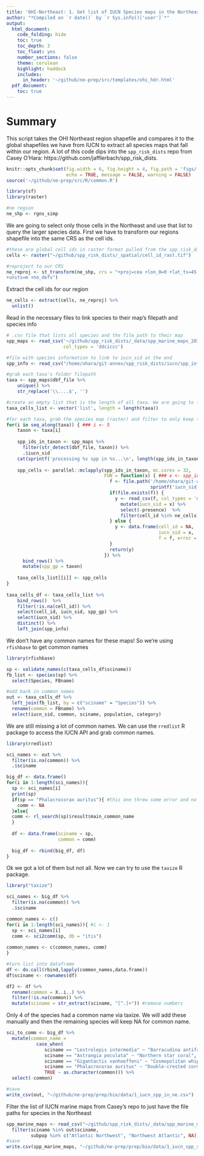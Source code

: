 ```yaml
---
title: 'OHI-Northeast: 1. Get list of IUCN Species maps in the Northeast'
author: "*Compiled on `r date()` by `r Sys.info()['user']`*"
output: 
  html_document:
    code_folding: hide
    toc: true
    toc_depth: 3
    toc_float: yes
    number_sections: false
    theme: cerulean
    highlight: haddock
    includes: 
      in_header: '~/github/ne-prep/src/templates/ohi_hdr.html'
  pdf_document:
    toc: true
---
```


# Summary

This script takes the OHI Northeast region shapefile and compares it to the global shapefiles we have from IUCN to extract all species maps that fall within our region. A lot of this code dips into the `spp_risk_dists` repo from Casey O'Hara: https://github.com/jafflerbach/spp_risk_dists.
```r
knitr::opts_chunk$set(fig.width = 6, fig.height = 4, fig.path = 'figs/',
                      echo = TRUE, message = FALSE, warning = FALSE)
source('~/github/ne-prep/src/R/common.R')

library(sf)
library(raster)

#ne region
ne_shp <- rgns_simp
```


We are going to select only those cells in the Northeast and use that list to query the larger species data. First we have to transform our regions shapefile into the same CRS as the cell ids.

```r
#these are global cell ids in raster format pulled from the spp_risk_dists dataset.
cells <- raster("~/github/spp_risk_dists/_spatial/cell_id_rast.tif")

#reproject to our CRS
ne_reproj <- st_transform(ne_shp, crs = "+proj=cea +lon_0=0 +lat_ts=45 +x_0=0 +y_0=0 +ellps=WGS84
+units=m +no_defs")
```

Extract the cell ids for our region
```r
ne_cells <- extract(cells, ne_reproj) %>%
  unlist()
```

Read in the necessary files to link species to their map's filepath and species info
```r
# .csv file that lists all species and the file path to their map
spp_maps <- read_csv('~/github/spp_risk_dists/_data/spp_marine_maps_2018-1.csv',
                     col_types = 'ddciccc')

#file with species information to link to iucn_sid at the end
spp_info <- read_csv("/home/ohara/git-annex/spp_risk_dists/iucn/spp_info_from_api_2018-1.csv")
```

```r
#grab each taxa's folder filepath
taxa <- spp_maps$dbf_file %>%
    unique() %>%
    str_replace('\\....$', '')

#create an empty list that is the length of all taxa. We are going to fill this list  
taxa_cells_list <- vector('list', length = length(taxa))

#for each taxa, grab the species map (raster) and filter to only keep those cells in the northeast.
for(i in seq_along(taxa)) { ### i <- 5
    taxon <- taxa[i]
    
    spp_ids_in_taxon <- spp_maps %>%
      filter(str_detect(dbf_file, taxon)) %>%
      .$iucn_sid
    cat(sprintf('processing %s spp in %s...\n', length(spp_ids_in_taxon), taxon))
    
    spp_cells <- parallel::mclapply(spp_ids_in_taxon, mc.cores = 32,
                                    FUN = function(x) { ### x <- spp_ids_in_taxon[1]
                                      f <- file.path('/home/ohara/git-annex/spp_risk_dists/spp_rasters',
                                                     sprintf('iucn_sid_%s.csv', x))
                                      if(file.exists(f)) {
                                        y <- read_csv(f, col_types = 'di') %>%
                                          mutate(iucn_sid = x) %>%
                                          select(-presence)  %>%
                                          filter(cell_id %in% ne_cells)
                                      } else {
                                        y <- data.frame(cell_id = NA,
                                                        iucn_sid = x, 
                                                        f = f, error = 'file not found')
                                      }
                                      return(y)
                                    }) %>%
      bind_rows() %>%
      mutate(spp_gp = taxon)
    
    taxa_cells_list[[i]] <- spp_cells
}
  
taxa_cells_df <- taxa_cells_list %>%
    bind_rows()  %>%
    filter(!is.na(cell_id)) %>%
    select(cell_id, iucn_sid, spp_gp) %>%
    select(iucn_sid) %>%
    distinct() %>%
    left_join(spp_info)
```

We don't have any common names for these maps! So we're using `rfishbase` to get common names

```r
library(rfishbase)

sp <- validate_names(c(taxa_cells_df$sciname))  
fb_list <- species(sp) %>%
  select(Species, FBname)

#add back in common names
out <- taxa_cells_df %>%
  left_join(fb_list, by = c("sciname" = "Species")) %>%
  rename(common = FBname) %>%
  select(iucn_sid, common, sciname, population, category)
```

We are still missing a lot of common names. We can use the `rredlist` R package to access the IUCN API and grab common names.

```r
library(rredlist)

sci_names <- out %>%
  filter(is.na(common)) %>%
  .$sciname

big_df <- data.frame()
for(i in 1:length(sci_names)){
  sp <- sci_names[i]
  print(sp)
  if(sp == "Phalacrocorax auritus"){ #this one threw some error and no $result was returned from rl_search
    comm <- NA
  }else{
  comm <- rl_search(sp)$result$main_common_name
  }
  
  df <- data.frame(sciname = sp,
                   common = comm)
  
  big_df <- rbind(big_df, df)
}

```

Ok we got a lot of them but not all. Now we can try to use the `taxize` R package.
```r
library("taxize")

sci_names <- big_df %>%
  filter(is.na(common)) %>%
  .$sciname

common_names <- c()
for(i in 1:length(sci_names)){ #i <- 1
  sp <- sci_names[i]
  comm <- sci2comm(sp, db = "itis")
  
common_names <- c(common_names, comm)
}

#turn list into dataframe
df <- do.call(rbind,lapply(common_names,data.frame))
df$sciname <- rownames(df)

df2 <- df %>%
  rename(common = X..i..) %>%
  filter(!is.na(common)) %>%
  mutate(sciname = str_extract(sciname, "[^.]+")) #remove numbers
```

Only 4 of the species had a common name via taxize. We will add these manually and then the remaining species will keep NA for common name.

```r
sci_to_comm <- big_df %>%
  mutate(common_name = 
           case_when(
              sciname == "Lestrolepis intermedia" ~ "Barracudina antifaz",
              sciname == "Astrangia poculata" ~ "Northern star coral",
              sciname == "Gigantactis vanhoeffeni" ~ "Cosmopolitan whipnose",
              sciname == "Phalacrocorax auritus" ~ "Double-crested cormorant",
              TRUE ~ as.character(common))) %>%
  select(-common)
```


```r
#save
write_csv(out, "~/github/ne-prep/prep/bio/data/1_iucn_spp_in_ne.csv")
```

Filter the list of IUCN marine maps from Casey's repo to just have the file paths for species in the Northeast
```r
spp_marine_maps <- read_csv("~/github/spp_risk_dists/_data/spp_marine_maps_2018-1.csv") %>%
  filter(sciname %in% out$sciname,
         subpop %in% c("Atlantic Northwest", "Northwest Atlantic", NA)) #all other subpops that have regions are not in the Northeast so remove here
#save
write.csv(spp_marine_maps, "~/github/ne-prep/prep/bio/data/1_iucn_spp_shp_filepaths.csv")
```

